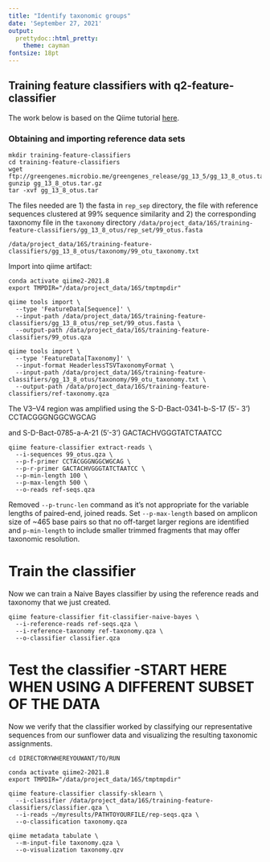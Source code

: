 ```yaml
---
title: "Identify taxonomic groups"
date: 'September 27, 2021'
output:
  prettydoc::html_pretty:
    theme: cayman
fontsize: 18pt
---
```


## Training feature classifiers with q2-feature-classifier
The work below is based on the Qiime tutorial [here](https://docs.qiime2.org/2021.8/tutorials/feature-classifier/).

### Obtaining and importing reference data sets
```
mkdir training-feature-classifiers
cd training-feature-classifiers
wget ftp://greengenes.microbio.me/greengenes_release/gg_13_5/gg_13_8_otus.tar.gz
gunzip gg_13_8_otus.tar.gz
tar -xvf gg_13_8_otus.tar
```
The files needed are 1) the fasta in `rep_sep` directory, the file with reference sequences clustered at 99% sequence similarity and 2) the corresponding taxonomy file in the `taxonomy` directory
`/data/project_data/16S/training-feature-classifiers/gg_13_8_otus/rep_set/99_otus.fasta`

`/data/project_data/16S/training-feature-classifiers/gg_13_8_otus/taxonomy/99_otu_taxonomy.txt`

Import into qiime artifact:
```
conda activate qiime2-2021.8
export TMPDIR="/data/project_data/16S/tmptmpdir"

qiime tools import \
  --type 'FeatureData[Sequence]' \
  --input-path /data/project_data/16S/training-feature-classifiers/gg_13_8_otus/rep_set/99_otus.fasta \
  --output-path /data/project_data/16S/training-feature-classifiers/99_otus.qza

qiime tools import \
  --type 'FeatureData[Taxonomy]' \
  --input-format HeaderlessTSVTaxonomyFormat \
  --input-path /data/project_data/16S/training-feature-classifiers/gg_13_8_otus/taxonomy/99_otu_taxonomy.txt \
  --output-path /data/project_data/16S/training-feature-classifiers/ref-taxonomy.qza
```

The V3–V4 region was amplified using the S-D-Bact-0341-b-S-17 (5′- 3')
CCTACGGGNGGCWGCAG

and S-D-Bact-0785-a-A-21 (5′-3')
GACTACHVGGGTATCTAATCC

```
qiime feature-classifier extract-reads \
  --i-sequences 99_otus.qza \
  --p-f-primer CCTACGGGNGGCWGCAG \
  --p-r-primer GACTACHVGGGTATCTAATCC \
  --p-min-length 100 \
  --p-max-length 500 \
  --o-reads ref-seqs.qza
  ```
  
Removed `--p-trunc-len` command as it's not appropriate for the variable lengths of paired-end, joined reads. Set `--p-max-length` based on amplicon size of ~465 base pairs so that no off-target larger regions are identified and `p-min-length` to include smaller trimmed fragments that may offer taxonomic resolution.
  
# Train the classifier
Now we can train a Naive Bayes classifier by using the reference reads and taxonomy that we just created.
```
qiime feature-classifier fit-classifier-naive-bayes \
  --i-reference-reads ref-seqs.qza \
  --i-reference-taxonomy ref-taxonomy.qza \
  --o-classifier classifier.qza
``` 

# Test the classifier -START HERE WHEN USING A DIFFERENT SUBSET OF THE DATA
Now we verify that the classifier worked by classifying our representative sequences from our sunflower data and visualizing the resulting taxonomic assignments.
```
cd DIRECTORYWHEREYOUWANT/TO/RUN

conda activate qiime2-2021.8
export TMPDIR="/data/project_data/16S/tmptmpdir"

qiime feature-classifier classify-sklearn \
  --i-classifier /data/project_data/16S/training-feature-classifiers/classifier.qza \
  --i-reads ~/myresults/PATHTOYOURFILE/rep-seqs.qza \
  --o-classification taxonomy.qza

qiime metadata tabulate \
  --m-input-file taxonomy.qza \
  --o-visualization taxonomy.qzv 
```